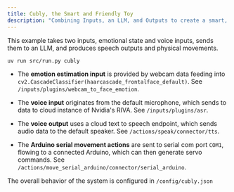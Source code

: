 ```yaml
---
title: Cubly, the Smart and Friendly Toy
description: "Combining Inputs, an LLM, and Outputs to create a smart, engaging toy"
---
```


This example takes two inputs, emotional state and voice inputs, sends them to an LLM, and produces speech outputs and physical movements. 

```bash LLM Models
uv run src/run.py cubly
```

* The **emotion estimation input** is provided by webcam data feeding into `cv2.CascadeClassifier(haarcascade_frontalface_default)`. See `/inputs/plugins/webcam_to_face_emotion`.

* The **voice input** originates from the default microphone, which sends to data to cloud instance of Nvidia's RIVA. See `/inputs/plugins/asr`.

* The **voice output** uses a cloud text to speech endpoint, which sends audio data to the default speaker. See `/actions/speak/connector/tts`.

* The **Arduino serial movement actions** are sent to serial com port `COM1`, flowing to a connected Arduino, which can then generate servo commands. See `/actions/move_serial_arduino/connector/serial_arduino`.

The overall behavior of the system is configured in `/config/cubly.json`